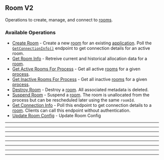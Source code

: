 
## Room V2
Operations to create, manage, and connect to [rooms](https://hathora.dev/docs/concepts/hathora\-entities\#room).

### Available Operations

* [Create Room](/curl/room_v2/create_room) - Create a new [room](https://hathora.dev/docs/concepts/hathora-entities#room) for an existing [application](https://hathora.dev/docs/concepts/hathora-entities#application). Poll the [`GetConnectionInfo()`](https://hathora.dev/api#tag/RoomV2/operation/GetConnectionInfo) endpoint to get connection details for an active room.
* [Get Room Info](/curl/room_v2/get_room_info) - Retreive current and historical allocation data for a [room](https://hathora.dev/docs/concepts/hathora-entities#room).
* [Get Active Rooms For Process](/curl/room_v2/get_active_rooms_for_process) - Get all active [rooms](https://hathora.dev/docs/concepts/hathora-entities#room) for a given [process](https://hathora.dev/docs/concepts/hathora-entities#process).
* [Get Inactive Rooms For Process](/curl/room_v2/get_inactive_rooms_for_process) - Get all inactive [rooms](https://hathora.dev/docs/concepts/hathora-entities#room) for a given [process](https://hathora.dev/docs/concepts/hathora-entities#process).
* [Destroy Room](/curl/room_v2/destroy_room) - Destroy a [room](https://hathora.dev/docs/concepts/hathora-entities#room). All associated metadata is deleted.
* [Suspend Room](/curl/room_v2/suspend_room) - Suspend a [room](https://hathora.dev/docs/concepts/hathora-entities#room). The room is unallocated from the process but can be rescheduled later using the same `roomId`.
* [Get Connection Info](/curl/room_v2/get_connection_info) - Poll this endpoint to get connection details to a [room](https://hathora.dev/docs/concepts/hathora-entities#room). Clients can call this endpoint without authentication.
* [Update Room Config](/curl/room_v2/update_room_config) - Update Room Config

---
<CreateRoom />

---
<GetRoomInfo />

---
<GetActiveRoomsForProcess />

---
<GetInactiveRoomsForProcess />

---
<DestroyRoom />

---
<SuspendRoom />

---
<GetConnectionInfo />

---
<UpdateRoomConfig />
